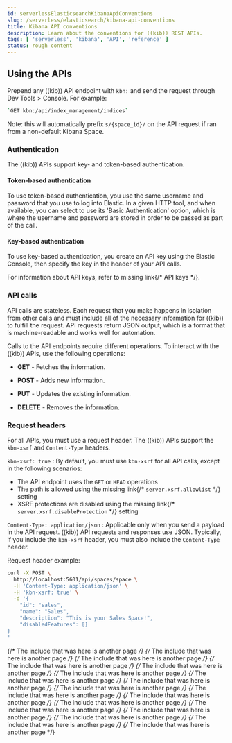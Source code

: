 ```yaml
---
id: serverlessElasticsearchKibanaApiConventions
slug: /serverless/elasticsearch/kibana-api-conventions
title: Kibana API conventions
description: Learn about the conventions for ((kib)) REST APIs.
tags: [ 'serverless', 'kibana', 'API', 'reference' ]
status: rough content
---
```



<RoughContent />

<div id="using-apis"></div>

## Using the APIs

Prepend any ((kib)) API endpoint with `kbn:` and send the request through <DocLink id="serverlessElasticsearchDevToolsConsole">Dev Tools > Console</DocLink>.
For example:

```sh
`GET kbn:/api/index_management/indices`
```

Note: this will automatically prefix `s/{space_id}/` on the API request if ran from a non-default Kibana Space.

<div id="api-authentication"></div>

### Authentication
The ((kib)) APIs support key- and token-based authentication.

<div id="token-api-authentication"></div>

#### Token-based authentication

To use token-based authentication, you use the same username and password that you use to log into Elastic.
In a given HTTP tool, and when available, you can select to use its 'Basic Authentication' option,
which is where the username and password are stored in order to be passed as part of the call.

<div id="key-authentication"></div>

#### Key-based authentication

To use key-based authentication, you create an API key using the Elastic Console, then specify the key in the header of your API calls.

For information about API keys, refer to <DocBadge><DocIcon size="s" type="unlink" title="missing link"/> missing link</DocBadge>{/*  <DocLink id="enKibanaApiKeys">API keys</DocLink> */}.

<div id="api-calls"></div>

### API calls
API calls are stateless. Each request that you make happens in isolation from other calls and must include all of the necessary information for ((kib)) to fulfill the request. API requests return JSON output, which is a format that is machine-readable and works well for automation.

Calls to the API endpoints require different operations. To interact with the ((kib)) APIs, use the following operations:

* **GET** - Fetches the information.

* **POST** - Adds new information.

* **PUT** - Updates the existing information.

* **DELETE** - Removes the information.

<div id="api-request-headers"></div>

### Request headers

For all APIs, you must use a request header. The ((kib)) APIs support the `kbn-xsrf` and `Content-Type` headers.

`kbn-xsrf: true` 
    : By default, you must use `kbn-xsrf` for all API calls, except in the following scenarios:

* The API endpoint uses the `GET` or `HEAD` operations
* The path is allowed using the <DocBadge><DocIcon size="s" type="unlink" title="missing link"/> missing link</DocBadge>{/*  <DocLink id="enKibanaSettings" section="settings-xsrf-allowlist">`server.xsrf.allowlist`</DocLink> */} setting
* XSRF protections are disabled using the <DocBadge><DocIcon size="s" type="unlink" title="missing link"/> missing link</DocBadge>{/*  <DocLink id="enKibanaSettings" section="settings-xsrf-disableProtection">`server.xsrf.disableProtection`</DocLink> */} setting

`Content-Type: application/json` 
    : Applicable only when you send a payload in the API request. ((kib)) API requests and responses use JSON.
    Typically, if you include the `kbn-xsrf` header, you must also include the `Content-Type` header.

Request header example:

```sh
curl -X POST \
  http://localhost:5601/api/spaces/space \
  -H 'Content-Type: application/json' \
  -H 'kbn-xsrf: true' \
  -d '{
	"id": "sales",
	"name": "Sales",
	"description": "This is your Sales Space!",
	"disabledFeatures": []
}
'
```

{/* The include that was here is another page */}
{/* The include that was here is another page */}
{/* The include that was here is another page */}
{/* The include that was here is another page */}
{/* The include that was here is another page */}
{/* The include that was here is another page */}
{/* The include that was here is another page */}
{/* The include that was here is another page */}
{/* The include that was here is another page */}
{/* The include that was here is another page */}
{/* The include that was here is another page */}
{/* The include that was here is another page */}
{/* The include that was here is another page */}
{/* The include that was here is another page */}
{/* The include that was here is another page */}
{/* The include that was here is another page */}
{/* The include that was here is another page */}
